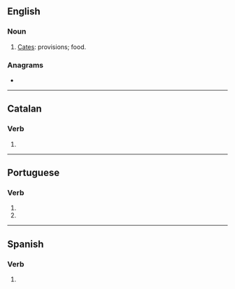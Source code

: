 {{also|acatés}}
==English==

===Noun===
{{en-plural noun}}

# {{lb|en|obsolete}} [[cates|Cates]]: provisions; food.

===Anagrams===
* {{anagrams|en|a=aacest|AASECT}}

----

==Catalan==

===Verb===
{{head|ca|verb form}}

# {{ca-verb form of|p=2|n=sg|m=ind|t=pres|acatar}}

----

==Portuguese==

===Verb===
{{head|pt|verb form}}

# {{inflection of|pt|acatar||2|s|pres|subj}}
# {{inflection of|pt|acatar||2|s|negative|impr}}

----

==Spanish==

===Verb===
{{head|es|verb form}}

# {{es-verb form of|acatar}}